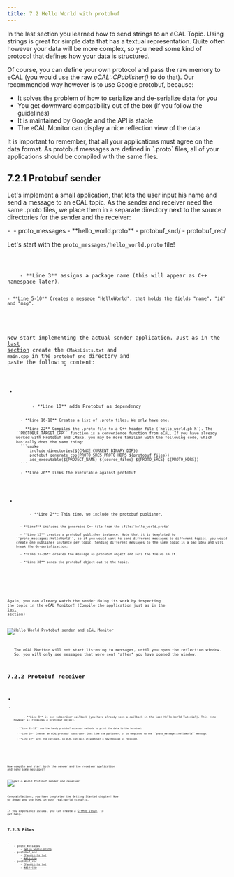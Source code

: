 ```yaml
---
title: 7.2 Hello World with protobuf
---
```


<script src="https://cdnjs.cloudflare.com/ajax/libs/prism/1.24.1/prism.min.js"></script>
<script src="https://cdnjs.cloudflare.com/ajax/libs/prism/1.24.1/plugins/line-numbers/prism-line-numbers.min.js"></script>






In the last section you learned how to send strings to an eCAL Topic.
Using strings is great for simple data that has a textual representation.
Quite often however your data will be more complex, so you need some kind of protocol that defines how your data is structured.

Of course, you can define your own protocol and pass the raw memory to eCAL (you would use the raw *eCAL::CPublisher()* to do that).
Our recommended way however is to use Google protobuf, because:

- It solves the problem of how to serialize and de-serialize data for you
- You get downward compatibility out of the box (if you follow the guidelines)
- It is maintained by Google and the API is stable
- The eCAL Monitor can display a nice reflection view of the data

<Aside type="danger" title="Important">
   It is important to remember, that all your applications must agree on the data format.
   As protobuf messages are defined in `.proto` files, all of your applications should be compiled with the same files.
</Aside>

## 7.2.1 Protobuf sender

Let's implement a small application, that lets the user input his name and send a message to an eCAL topic.
As the sender and receiver need the same .proto files, we place them in a separate directory next to the source directories for the sender and the receiver:

<FileTree>
- ‎
    - proto_messages
        - **hello_world.proto**
    - protobuf_snd/
    - protobuf_rec/
</FileTree>

Let's start with the `proto_messages/hello_world.proto` file!

<Code code={helloWorldPROTO} lang="proto" title="hello_world.proto"/>

<Aside title="What is happening here?">
    - **Line 3** assigns a package name (this will appear as C++ namespace later).

    - **Line 5-10** Creates a message "HelloWorld", that holds the fields "name", "id" and "msg".
</Aside>

Now start implementing the actual sender application. Just as in the [last section](/getting_started/7-development-c/7_1_hello_world/) create the `CMakeLists.txt` and `main.cpp` in the `protobuf_snd` directory and paste the following content:

- <Code code={sndCMakeListsTXT} lang="cmake" title="CMakeLists.txt"/>
    <Aside title="What is happening here?">
        - **Line 10** adds Protobuf as dependency
     
        - **Line 16-18** Creates a list of .proto files. We only have one.

        - **Line 22** Compiles the .proto file to a C++ header file (`hello_world.pb.h`). The ``PROTOBUF_TARGET_CPP`` function is a convenience function from eCAL. If you have already worked with Protobuf and CMake, you may be more familiar with the following code, which basically does the same thing:
        ```cmake
            include_directories(${CMAKE_CURRENT_BINARY_DIR})
            protobuf_generate_cpp(PROTO_SRCS PROTO_HDRS ${protobuf_files})
            add_executable(${PROJECT_NAME} ${source_files} ${PROTO_SRCS} ${PROTO_HDRS}) 
        ```

        - **Line 26** links the executable against protobuf
    </Aside>

- <Code code={sndMainCPP} lang="cpp" title="main.cpp" class="line-numbers"/>
    <Aside title="What is happening here?">
        - **Line 2**: This time, we include the protobuf publisher.

        - **Line7** includes the generated C++ file from the :file:`hello_world.proto`

        - **Line 13** creates a protobuf publisher instance. Note that it is templated to ``proto_messages::HelloWorld``, so if you would want to send different messages to different topics, you would create one publisher instance per topic. Sending different messages to the same topic is a bad idea and will break the de-serialization.

        - **Line 32-36** creates the message as protobuf object and sets the fields in it.

        - **Line 38** sends the protobuf object out to the topic.
    </Aside>

Again, you can already watch the sender doing its work by inspecting the topic in the eCAL Monitor!
(Compile the application just as in the [last section](/getting_started/7-development-c/7_1_hello_world/#712-hello-world-publisher))

![Hello World Protobuf sender and eCAL Monitor](../../../../assets/hello_world_protobuf_snd_monitor.png)

<Aside type="caution" title="Important">
   The eCAL Monitor will not start listening to messages, until you open the reflection window.
   So, you will only see messages that were sent *after* you have opened the window.
</Aside>

## 7.2.2 Protobuf receiver

- <Code code={recCMakeListsTXT} lang="cmake" title="CMakeLists.txt"/>

- <Code code={recMainCPP} lang="cpp" title="main.cpp"/>
    <Aside title="What is happening here?">
        - **Line 9** is our subscriber callback (you have already seen a callback in the last Hello World Tutorial). This time however it receives a protobuf object.
     
        - **Line 11-13** use the handy protobuf accessor methods to print the data to the terminal.

        - **Line 20** Creates an eCAL protobuf subscriber. Just like the publisher, it is templated to the ``proto_messages::HelloWorld`` message.

        - **Line 23** Sets the callback, so eCAL can call it whenever a new message is received.
    </Aside>   

Now compile and start both the sender and the receiver application and send some messages!

![Hello World Protobuf sender and receiver](../../../../assets/hello_world_protobuf_snd_rec.png)

Congratulations, you have completed the Getting Started chapter!
Now go ahead and use eCAL in your real-world scenario.

If you experience issues, you can create a [GitHub issue](https://github.com/eclipse-ecal/ecal/issues_), to get help.

## 7.2.3 Files
<FileTree>
- ‎
    - proto_messages
        - <a href="/src/assets/files/hello_world_protobuf/proto_messages/hello_world.proto" download>hello_world.proto</a>
    - protobuf_snd
        - <a href="/src/assets/files/hello_world_protobuf/protobuf_snd/CMakeLists.txt" download>CMakeLists.txt</a>
        - <a href="/src/assets/files/hhello_world_protobuf/protobuf_snd/main.cpp" download>main.cpp</a>
    - protobuf_rec
        - <a href="/src/assets/files/hello_world_protobuf/protobuf_rec/CMakeLists.txt" download>CMakeLists.txt</a>
        - <a href="/src/assets/files/hhello_world_protobuf/protobuf_rec/main.cpp" download>main.cpp</a>
</FileTree>
